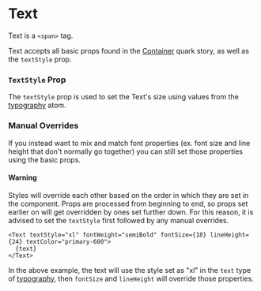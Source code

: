 

<Meta title="Quarks/Text" component={Text} />

# Text

Text is a `<span>` tag.

Text accepts all basic props found in the [Container](?path=/docs/quarks-container--container) quark story, as well as
the `textStyle` prop.

### `TextStyle` Prop

The `textStyle` prop is used to set the Text's size using values from the
[typography](?path=/story/atoms-typography--typography) atom.

### Manual Overrides

If you instead want to mix and match font properties (ex. font size and line height that don't normally go together) you
can still set those properties using the basic props.

#### Warning

Styles will override each other based on the order in which they are set in the component. Props are processed from
beginning to end, so props set earlier on will get overridden by ones set further down. For this reason, it is advised
to set the `textStyle` first followed by any manual overrides.

```tsx
<Text textStyle="xl" fontWeight="semiBold" fontSize={18} lineHeight={24} textColor="primary-600">
  {text}
</Text>
```

In the above example, the text will use the style set as "xl" in the `text` type of
[typography](?path=/story/atoms-typography--typography), then `fontSize` and `lineHeight` will override those
properties.

<Canvas>
  <Story name="Text" story={text} />
</Canvas>

<ArgsTable story="Text" />
